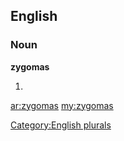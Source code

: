 ==English==

===Noun===
'''zygomas'''

# {{plural of|[[zygoma]]}}

[[Category:English plurals]]

[[ar:zygomas]]
[[my:zygomas]]